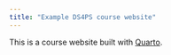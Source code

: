 ```yaml
---
title: "Example DS4PS course website"
---
```


This is a course website built with [Quarto](https://quarto.org/).
